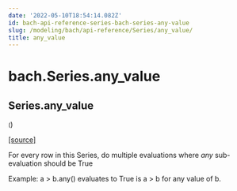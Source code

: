```yaml
---
date: '2022-05-10T18:54:14.082Z'
id: bach-api-reference-series-bach-series-any-value
slug: /modeling/bach/api-reference/Series/any_value/
title: any_value
---
```


# bach.Series.any_value

<div className="method">

## <span className="additional-name">Series.</span><span className="name">any_value</span>

<small className="parameter-list">(</small>)


&#8203;<span className="view-source">[[source]](https://github.com/objectiv/objectiv-analytics/blob/main/bach/bach/series/series.py)</span>

<div className="content">

For every row in this Series, do multiple evaluations where _any_ sub-evaluation should be True

Example: a > b.any() evaluates to True is a > b for any value of b.


</div>


</div>
